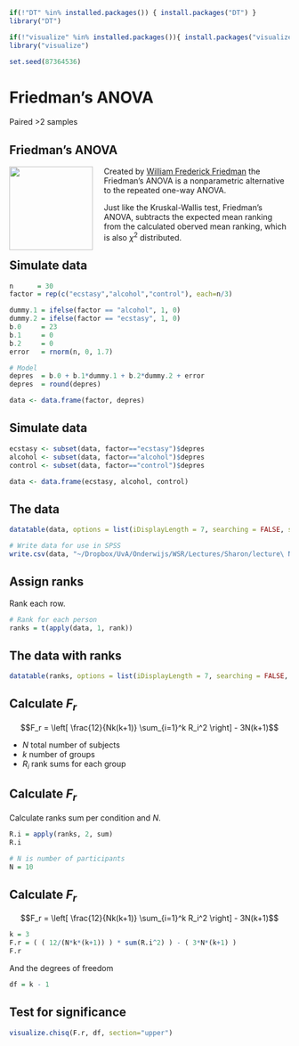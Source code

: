 ```r
if(!"DT" %in% installed.packages()) { install.packages("DT") }
library("DT")

if(!"visualize" %in% installed.packages()){ install.packages("visualize") }
library("visualize")

set.seed(87364536)
```

# Friedman’s ANOVA

Paired >2 samples

## Friedman’s ANOVA {.section}

<img src="http://upload.wikimedia.org/wikipedia/commons/thumb/f/fc/William-Friedman.jpg/220px-William-Friedman.jpg" style="float: left; margin: 0 20px 0 0; height: 150px;">

Created by [William Frederick Friedman](http://en.wikipedia.org/wiki/William_F._Friedman) the Friedman's ANOVA is a nonparametric alternative to the repeated one-way ANOVA.

Just like the Kruskal-Wallis test, Friedman's ANOVA, subtracts the expected mean ranking from the calculated oberved mean ranking, which is also $\chi^2$ distributed.

## Simulate data

```r
n      = 30
factor = rep(c("ecstasy","alcohol","control"), each=n/3)

dummy.1 = ifelse(factor == "alcohol", 1, 0)
dummy.2 = ifelse(factor == "ecstasy", 1, 0)
b.0     = 23
b.1     = 0
b.2     = 0
error   = rnorm(n, 0, 1.7)

# Model
depres  = b.0 + b.1*dummy.1 + b.2*dummy.2 + error
depres  = round(depres)

data <- data.frame(factor, depres)
```

## Simulate data

```r
ecstasy <- subset(data, factor=="ecstasy")$depres
alcohol <- subset(data, factor=="alcohol")$depres
control <- subset(data, factor=="control")$depres

data <- data.frame(ecstasy, alcohol, control)
```

## The data

```r
datatable(data, options = list(iDisplayLength = 7, searching = FALSE, scrollY = 415, paging = F, info = F))

# Write data for use in SPSS
write.csv(data, "~/Dropbox/UvA/Onderwijs/WSR/Lectures/Sharon/lecture\ Non\ parametric/Friedman.csv", row.names=FALSE)
```

## Assign ranks

Rank each row.

```r
# Rank for each person
ranks = t(apply(data, 1, rank))
```

## The data with ranks

```r
datatable(ranks, options = list(iDisplayLength = 7, searching = FALSE, scrollY = 415, paging = F, info = F))
```

## Calculate $F_r$ {.subsection}

$$F_r = \left[ \frac{12}{Nk(k+1)} \sum_{i=1}^k R_i^2 \right] - 3N(k+1)$$

- $N$ total number of subjects
- $k$ number of groups
- $R_i$ rank sums for each group

## Calculate $F_r$

Calculate ranks sum per condition and $N$.

```r
R.i = apply(ranks, 2, sum)
R.i

# N is number of participants
N = 10
```

## Calculate $F_r$

$$F_r = \left[ \frac{12}{Nk(k+1)} \sum_{i=1}^k R_i^2 \right] - 3N(k+1)$$

```r
k = 3
F.r = ( ( 12/(N*k*(k+1)) ) * sum(R.i^2) ) - ( 3*N*(k+1) )
F.r
```

And the degrees of freedom

```r
df = k - 1
```


## Test for significance

```r
visualize.chisq(F.r, df, section="upper")
```
